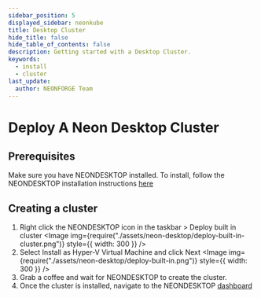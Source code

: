 ```yaml
---
sidebar_position: 5
displayed_sidebar: neonkube
title: Desktop Cluster
hide_title: false
hide_table_of_contents: false
description: Getting started with a Desktop Cluster.
keywords:
  - install
  - cluster
last_update:
  author: NEONFORGE Team
---
```



# Deploy A Neon Desktop Cluster

## Prerequisites

Make sure you have NEONDESKTOP installed. To install, follow the NEONDESKTOP
installation instructions [here](./neon-desktop)

## Creating a cluster

1. Right click the NEONDESKTOP icon in the taskbar > Deploy built in cluster
   <Image
     img={require("./assets/neon-desktop/deploy-built-in-cluster.png")}
     style={{ width: 300 }}
   />
2. Select Install as Hyper-V Virtual Machine and click Next
   <Image
     img={require("./assets/neon-desktop/deploy-built-in.png")}
     style={{ width: 300 }}
   />
3. Grab a coffee and wait for NEONDESKTOP to create the cluster.
4. Once the cluster is installed, navigate to the NEONDESKTOP
   [dashboard](https://neon-dashboard.desktop.neoncluster.io/)
